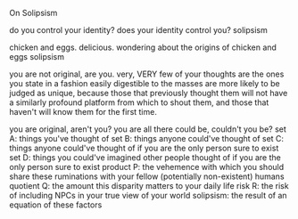 On Solipsism

do you control your identity?
does your identity control you?
solipsism

chicken and eggs. delicious.
wondering about the origins of chicken and eggs
solipsism

you are not original, are you.
very, VERY few of your thoughts are
the ones you state in a fashion easily digestible to the masses are more likely to be judged as unique, because those that previously thought them will not have a similarly profound platform from which to shout them, and those that haven't will know them for the first time.

you are original, aren't you?
you are all there could be, couldn't you be?
set A: things you've thought of
set B: things anyone could've thought of
set C: things anyone could've thought of if you are the only person sure to exist
set D: things you could've imagined other people thought of if you are the only person sure to exist
product P: the vehemence with which you should share these ruminations with your fellow (potentially non-existent) humans
quotient Q: the amount this disparity matters to your daily life
risk R: the risk of including NPCs in your true view of your world
solipsism: the result of an equation of these factors